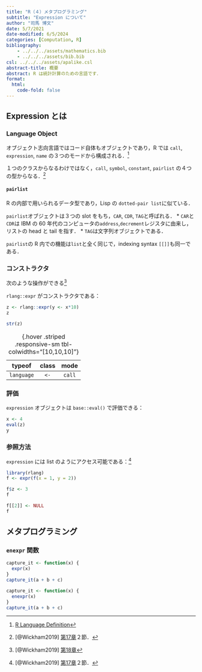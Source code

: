 ```yaml
---
title: "R（４）メタプログラミング"
subtitle: "Expression について"
author: "司馬 博文"
date: 5/7/2021
date-modified: 6/5/2024
categories: [Computation, R]
bibliography: 
    - ../../../assets/mathematics.bib
    - ../../../assets/bib.bib
csl: ../../../assets/apalike.csl
abstract-title: 概要
abstract: R は統計計算のための言語です．
format:
  html:
    code-fold: false
---
```


## Expression とは

### Language Object

オブジェクト志向言語ではコード自体もオブジェクトであり，R では `call`, `expression`, `name` の３つのモードから構成される．^[[R Language Definition](https://stat.ethz.ch/R-manual/R-devel/doc/manual/R-lang.html#Language-objects-1)]

１つのクラスからなるわけではなく，`call`, `symbol`, `constant`, `pairlist` の４つの型からなる．^[[@Wickham2019] [第17章](https://adv-r.hadley.nz/meta-big-picture.html)２節．]

#### `pairlist`

R の内部で用いられるデータ型であり，Lisp の `dotted-pair list`に似ている．

`pairlist`オブジェクトは３つの slot をもち，`CAR`, `CDR`, `TAG`と呼ばれる．
* `CAR`と`CDR`は IBM の 60 年代のコンピュータの`address`,`decrement`レジスタに由来し，リストの head と tail を指す．
* `TAG`は文字列オブジェクトである．

`pairlist`の R 内での機能は`list`と全く同じで，indexing syntax `[[]]`も同一である．

### コンストラクタ

次のような操作ができる^[[@Wickham2019] [第18章](https://adv-r.hadley.nz/expressions.html)]

`rlang::expr` がコンストラクタである：

```r
z <- rlang::expr(y <- x*10)
z
```

```r
str(z)
```

| typeof | class | mode |
|:-----:|:-----:|:-----:|
| `language` | `<-` | `call` |

: {.hover .striped .responsive-sm tbl-colwidths="[10,10,10]"}

### 評価

`expression` オブジェクトは `base::eval()` で評価できる：

```r
x <- 4
eval(z)
y
```

### 参照方法

`expression` には list のようにアクセス可能である：^[[@Wickham2019] [第17章](https://adv-r.hadley.nz/meta-big-picture.html)２節．]

```r
library(rlang)
f <- expr(f(x = 1, y = 2))

f$z <- 3
f
```

```r
f[[2]] <- NULL
f
```

## メタプログラミング

### `enexpr` 関数

```r
capture_it <- function(x) {
  expr(x)
}
capture_it(a + b + c)
```

```r
capture_it <- function(x) {
  enexpr(x)
}
capture_it(a + b + c)
```